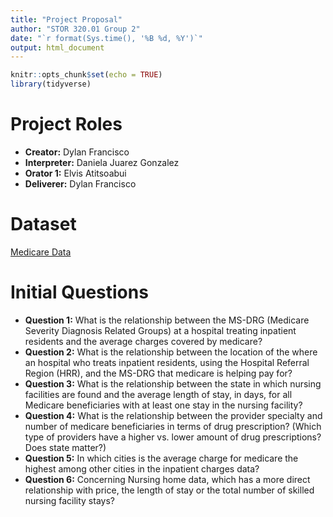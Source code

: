 ```yaml
---
title: "Project Proposal"
author: "STOR 320.01 Group 2"
date: "`r format(Sys.time(), '%B %d, %Y')`"
output: html_document
---
```


```r
knitr::opts_chunk$set(echo = TRUE)
library(tidyverse)
```

# Project Roles

- **Creator:** Dylan Francisco
- **Interpreter:** Daniela Juarez Gonzalez
- **Orator 1:** Elvis Atitsoabui
- **Deliverer:** Dylan Francisco

# Dataset

[Medicare Data](https://www.kaggle.com/datasets/cms/cms-medicare)

# Initial Questions

- **Question 1:** What is the relationship between the MS-DRG (Medicare Severity Diagnosis Related Groups) at a hospital treating inpatient residents and the average charges covered by medicare?
- **Question 2:** What is the relationship between the location of the where an hospital who treats inpatient residents, using the Hospital Referral Region (HRR), and the MS-DRG that medicare is helping pay for?
- **Question 3:** What is the relationship between the state in which nursing facilities are found and the average length of stay, in days, for all Medicare beneficiaries with at least one stay in the nursing facility?
- **Question 4:** What is the relationship between the provider specialty and number of medicare beneficiaries in terms of drug prescription? (Which type of providers have a higher vs. lower amount of drug prescriptions? Does state matter?)
- **Question 5:** In which cities is the average charge for medicare the highest among other cities in the inpatient charges data? 
- **Question 6:** Concerning Nursing home data, which has a more direct relationship with price, the length of stay or the total number of skilled nursing facility stays?

